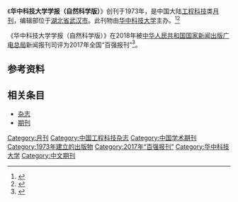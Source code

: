 {{Infobox journal
| title         = 华中科技大学学报（自然科学版）
| former_name   =华中理工大学学报；华中科技大学学报；华中工学院学报
| frequency     = 月刊
| country       = [[中国大陆|中国大陆]]
| publisher     = [[华中科技大学|华中科技大学]]
| language = 
| native_title = Journal of Huazhong University of Science and Technology(Natural Science Edition)
| abbreviation = J. Huazhong Univ. Sci. Technol.(Nat. Sci. Ed.)
| discipline    = 工程科技
| impact        = 
| history =1973年起至今
| ISSN = 1671-4512
| CN            = 42-1658/N
| CODEN =HKDXAT
| website       = http://xb.hust.edu.cn/
}}
《'''华中科技大学学报（自然科学版）'''》创刊于1973年，是中国大陆[[工程科技|工程科技]]类[[杂志#出版|月刊]]，编辑部位于[[湖北省|湖北省]][[武汉市|武汉市]]。此刊物由[[华中科技大学|华中科技大学]]主办。<ref name="知网1">{{Cite web|title=华中科技大学学报（自然科学版）|url=https://navi.cnki.net/knavi/JournalDetail?pcode=CJFD&pykm=HZLG|accessdate=2021-02-02|work=navi.cnki.net|publisher=[[中国知网|中国知网]]|archive-date=2018-06-07|archive-url=https://web.archive.org/web/20180607230323/http://navi.cnki.net/KNavi/JournalDetail?pcode=CJFD&pykm=HZLG|dead-url=no}}</ref><ref name="维普1">{{Cite web|title=华中科技大学学报（自然科学版） - 维普中文期刊|url=http://www.cqvip.com/qikan/Detail.aspx?gch=90344A|accessdate=2021-02-02|author=|date=|format=|publisher=[[维普|维普]]|language=}}</ref>

《华中科技大学学报（自然科学版）》在2018年被[[中华人民共和国国家新闻出版广电总局|中华人民共和国国家新闻出版广电总局]]新闻报刊司评为2017年全国“百强报刊”<ref>{{Cite web|title=2017年全国“百强报刊”推荐名单开始公示|url=http://www.ce.cn/culture/gd/201801/16/t20180116_27756145.shtml|accessdate=2021-02-10|author=赵新乐（中国新闻出版广电报）|date=2018-01-16|format=|work=www.ce.cn|publisher=[[中国经济网|中国经济网]]|language=|archive-date=2020-11-05|archive-url=https://web.archive.org/web/20201105014543/http://www.ce.cn/culture/gd/201801/16/t20180116_27756145.shtml|dead-url=no}}</ref>。
== 参考资料 ==
{{reflist|2}}

== 相关条目 ==

* [[杂志|杂志]]
* [[期刊|期刊]]

{{pub-stub}}
{{全国百强报刊|2017}}

[[Category:月刊|Category:月刊]]
[[Category:中国工程科技杂志|Category:中国工程科技杂志]]
[[Category:中国学术期刊|Category:中国学术期刊]]
[[Category:1973年建立的出版物|Category:1973年建立的出版物]]
[[Category:2017年“百强报刊”|Category:2017年“百强报刊”]]
[[Category:华中科技大学|Category:华中科技大学]]
[[Category:中文期刊|Category:中文期刊]]